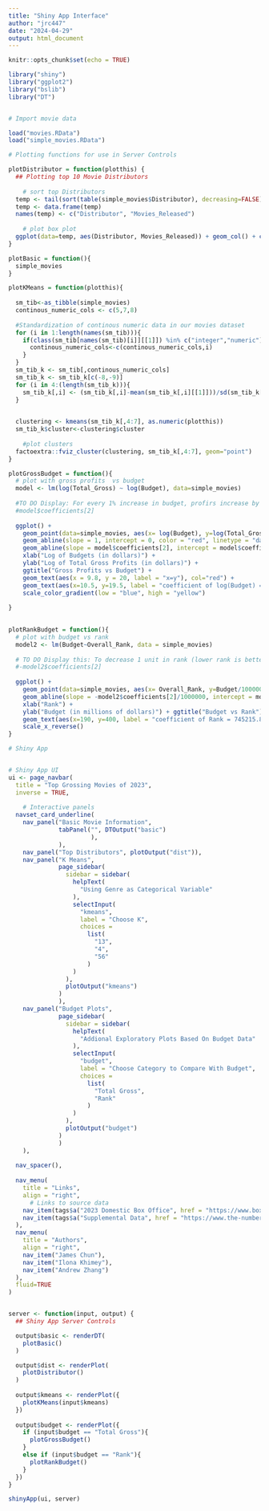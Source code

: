 ```yaml
---
title: "Shiny App Interface"
author: "jrc447"
date: "2024-04-29"
output: html_document
---
```


```r
knitr::opts_chunk$set(echo = TRUE)
```

```r
library("shiny")
library("ggplot2")
library("bslib")
library("DT")


# Import movie data

load("movies.RData")
load("simple_movies.RData")
```


```r
# Plotting functions for use in Server Controls

plotDistributor = function(plotthis) {
  ## Plotting top 10 Movie Distributors
  
    # sort top Distributors
  temp <- tail(sort(table(simple_movies$Distributor), decreasing=FALSE), n=10)
  temp <- data.frame(temp)
  names(temp) <- c("Distributor", "Movies_Released")
  
    # plot box plot
  ggplot(data=temp, aes(Distributor, Movies_Released)) + geom_col() + coord_flip()
}
```

``` r
plotBasic = function(){
  simple_movies
}
```

``` r
plotKMeans = function(plotthis){
  
  sm_tib<-as_tibble(simple_movies)
  continous_numeric_cols <- c(5,7,8)
  
  #Standardization of continous numeric data in our movies dataset 
  for (i in 1:length(names(sm_tib))){
    if(class(sm_tib[names(sm_tib)[i]][[1]]) %in% c("integer","numeric")){
      continous_numeric_cols<-c(continous_numeric_cols,i)
    }
  }
  sm_tib_k <- sm_tib[,continous_numeric_cols]
  sm_tib_k <- sm_tib_k[c(-8,-9)]
  for (i in 4:(length(sm_tib_k))){
    sm_tib_k[,i] <- (sm_tib_k[,i]-mean(sm_tib_k[,i][[1]]))/sd(sm_tib_k[,i][[1]])
  }

  
  clustering <- kmeans(sm_tib_k[,4:7], as.numeric(plotthis)) 
  sm_tib_k$cluster<-clustering$cluster
  
    #plot clusters
  factoextra::fviz_cluster(clustering, sm_tib_k[,4:7], geom="point")
}


```

```r
plotGrossBudget = function(){
  # plot with gross profits  vs budget
  model <- lm(log(Total_Gross) ~ log(Budget), data=simple_movies)
  
  #TO DO Display: For every 1% increase in budget, profirs increase by 0.6%
  #model$coefficients[2]
  
  ggplot() + 
    geom_point(data=simple_movies, aes(x= log(Budget), y=log(Total_Gross), col=Overall_Rank)) +
    geom_abline(slope = 1, intercept = 0, color = "red", linetype = "dashed") + 
    geom_abline(slope = model$coefficients[2], intercept = model$coefficients[1], color = "deeppink") + 
    xlab("Log of Budgets (in dollars)") + 
    ylab("Log of Total Gross Profits (in dollars)") + 
    ggtitle("Gross Profits vs Budget") +
    geom_text(aes(x = 9.8, y = 20, label = "x=y"), col="red") + 
    geom_text(aes(x=10.5, y=19.5, label = "coefficient of log(Budget) = 0.60")) +
    scale_color_gradient(low = "blue", high = "yellow")
  
}
  
```

```r

plotRankBudget = function(){  
  # plot with budget vs rank
  model2 <- lm(Budget~Overall_Rank, data = simple_movies)
  
  # TO DO Display this: To decrease 1 unit in rank (lower rank is better), budget increases by approximately $745,000
  #-model2$coefficients[2]
  
  ggplot() + 
    geom_point(data=simple_movies, aes(x= Overall_Rank, y=Budget/1000000)) +
    geom_abline(slope = -model2$coefficients[2]/1000000, intercept = model2$coefficients[1]/1000000, color = "blue") + 
    xlab("Rank") + 
    ylab("Budget (in millions of dollars)") + ggtitle("Budget vs Rank") + 
    geom_text(aes(x=190, y=400, label = "coefficient of Rank = 745215.8")) +
    scale_x_reverse() 
}
```

```r
# Shiny App 


# Shiny App UI
ui <- page_navbar(
  title = "Top Grossing Movies of 2023",
  inverse = TRUE,
  
    # Interactive panels 
  navset_card_underline(
    nav_panel("Basic Movie Information", 
              tabPanel("", DTOutput("basic")
                       ),
              ),
    nav_panel("Top Distributors", plotOutput("dist")),
    nav_panel("K Means", 
              page_sidebar(
                sidebar = sidebar(
                  helpText(
                    "Using Genre as Categorical Variable"
                  ),
                  selectInput(
                    "kmeans",
                    label = "Choose K",
                    choices = 
                      list(
                        "13",
                        "4",
                        "56"
                      )
                  )
                ),
                plotOutput("kmeans")
              )
              ),
    nav_panel("Budget Plots", 
              page_sidebar(
                sidebar = sidebar(
                  helpText(
                    "Addional Exploratory Plots Based On Budget Data"
                  ),
                  selectInput(
                    "budget",
                    label = "Choose Category to Compare With Budget",
                    choices = 
                      list(
                        "Total Gross",
                        "Rank"
                      )
                  )
                ),
                plotOutput("budget")
              )
              )
    ),
  
  nav_spacer(),
  
  nav_menu(
    title = "Links",
    align = "right",
      # Links to source data
    nav_item(tags$a("2023 Domestic Box Office", href = "https://www.boxofficemojo.com/year/2023/?ref_=bo_yl_table_2")),
    nav_item(tags$a("Supplemental Data", href = "https://www.the-numbers.com/market/2023/top-grossing-movies"))
  ),
  nav_menu(
    title = "Authors",
    align = "right",
    nav_item("James Chun"),
    nav_item("Ilona Khimey"), 
    nav_item("Andrew Zhang")
  ),
  fluid=TRUE
)


server <- function(input, output) {
  ## Shiny App Server Controls

  output$basic <- renderDT(
    plotBasic()
  )

  output$dist <- renderPlot(
    plotDistributor()
  )
  
  output$kmeans <- renderPlot({
    plotKMeans(input$kmeans)
  })
  
  output$budget <- renderPlot({
    if (input$budget == "Total Gross"){
      plotGrossBudget() 
    }
    else if (input$budget == "Rank"){
      plotRankBudget()
    }
  })
}

shinyApp(ui, server)


```







